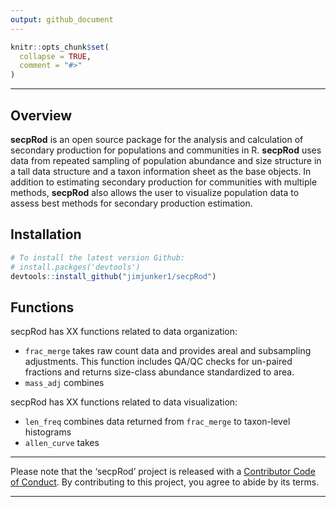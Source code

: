 ```yaml
---
output: github_document
---
```

<!-- README.md is generated from README.Rmd. Please edit that file -->

```r
knitr::opts_chunk$set(
  collapse = TRUE,
  comment = "#>"
)
```

---

Overview
--------

**secpRod** is an open source package for the analysis and calculation of secondary production for populations and communities in R. **secpRod** uses data from repeated sampling of population abundance and size structure in a tall data structure and a taxon information sheet as the base objects. In addition to estimating secondary production for communities with multiple methods, **secpRod** also allows the user to visualize population data to assess best methods for secondary production estimation.

Installation
------------

```r
# To install the latest version Github:
# install.packges('devtools')
devtools::install_github("jimjunker1/secpRod")
```

Functions
---------

secpRod has XX functions related to data organization:

- `frac_merge` takes raw count data and provides areal and subsampling adjustments. This function includes QA/QC checks for un-paired fractions and returns size-class abundance standardized to area.
- `mass_adj` combines 

secpRod has XX functions related to data visualization:

- `len_freq` combines data returned from `frac_merge` to taxon-level histograms
- `allen_curve` takes 

-----

Please note that the 'secpRod' project is released with a [Contributor Code of Conduct](.github/CODE_OF_CONDUCT.md). By contributing to this project, you agree to abide by its terms.

-----
